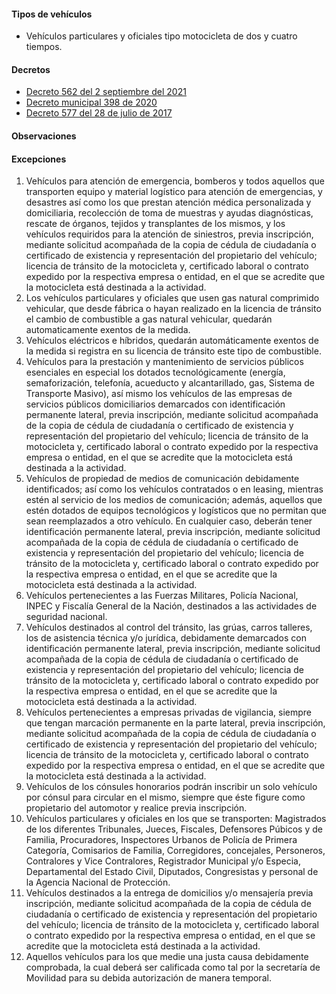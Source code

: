 #### Tipos de vehículos

- Vehículos particulares y oficiales tipo motocicleta de dos y cuatro tiempos.

#### Decretos

- [Decreto 562 del 2 septiembre del 2021](/itagui/decreto-562-del-2-septiembre-del-2021.pdf)
- [Decreto municipal 398 de 2020](https://normograma.info/medellin/normograma/docs/pdf/mjd_alcamed_0398_2020.pdf)
- [Decreto 577 del 28 de julio de 2017](/itagui/decreto-577-del-28-de-julio-de-2017.pdf)

#### Observaciones

<TweetEmbed id="1433950447740588034" />

#### Excepciones

1. Vehículos para atención de emergencia, bomberos y todos aquellos que transporten equipo y material logístico para atención de emergencias, y desastres así como los que prestan atención médica personalizada y domiciliaria, recolección de toma de muestras y ayudas diagnósticas, rescate de órganos, tejidos y transplantes de los mismos, y los vehículos requiridos para la atención de siniestros, previa inscripción, mediante solicitud acompañada de la copia de cédula de ciudadanía o certificado de existencia y representación del propietario del vehículo; licencia de tránsito de la motocicleta y, certificado laboral o contrato expedido por la respectiva empresa o entidad, en el que se acredite que la motocicleta está destinada a la actividad.
2. Los vehículos particulares y oficiales que usen gas natural comprimido vehicular, que desde fábrica o hayan realizado en la licencia de tránsito el cambio de combustible a gas natural vehicular, quedarán automaticamente exentos de la medida.
3. Vehículos eléctricos e híbridos, quedarán automáticamente exentos de la medida si registra en su licencia de tránsito este tipo de combustible.
4. Vehículos para la prestación y mantenimiento de servicios públicos esenciales en especial los dotados tecnológicamente (energía, semaforización, telefonía, acueducto y alcantarillado, gas, Sistema de Transporte Masivo), así mismo los vehículos de las empresas de servicios públicos domiciliarios demarcados con identificación permanente lateral, previa inscripción, mediante solicitud acompañada de la copia de cédula de ciudadanía o certificado de existencia y representación del propietario del vehículo; licencia de tránsito de la motocicleta y, certificado laboral o contrato expedido por la respectiva empresa o entidad, en el que se acredite que la motocicleta está destinada a la actividad.
5. Vehículos de propiedad de medios de comunicación debidamente identificados; así como los vehículos contratados o en leasing, mientras estén al servicio de los medios de comunicación; además, aquellos que estén dotados de equipos tecnológicos y logísticos que no permitan que sean reemplazados a otro vehículo. En cualquier caso, deberán tener identificación permanente lateral, previa inscripción, mediante solicitud acompañada de la copia de cédula de ciudadanía o certificado de existencia y representación del propietario del vehículo; licencia de tránsito de la motocicleta y, certificado laboral o contrato expedido por la respectiva empresa o entidad, en el que se acredite que la motocicleta está destinada a la actividad.
6. Vehículos pertenecientes a las Fuerzas Militares, Policía Nacional, INPEC y Fiscalía General de la Nación, destinados a las actividades de seguridad nacional.
7. Vehículos destinados al control del tránsito, las grúas, carros talleres, los de asistencia técnica y/o jurídica, debidamente demarcados con identificación permanente lateral, previa inscripción, mediante solicitud acompañada de la copia de cédula de ciudadanía o certificado de existencia y representación del propietario del vehículo; licencia de tránsito de la motocicleta y, certificado laboral o contrato expedido por la respectiva empresa o entidad, en el que se acredite que la motocicleta está destinada a la actividad.
8. Vehículos pertenecientes a empresas privadas de vigilancia, siempre que tengan marcación permanente en la parte lateral, previa inscripción, mediante solicitud acompañada de la copia de cédula de ciudadanía o certificado de existencia y representación del propietario del vehículo; licencia de tránsito de la motocicleta y, certificado laboral o contrato expedido por la respectiva empresa o entidad, en el que se acredite que la motocicleta está destinada a la actividad.
9. Vehículos de los cónsules honorarios podrán inscribir un solo vehículo por cónsul para circular en el mismo, siempre que éste figure como propietario del automotor y realice previa inscripción.
10. Vehículos particulares y oficiales en los que se transporten: Magistrados de los diferentes Tribunales, Jueces, Fiscales, Defensores Púbicos y de Familia, Procuradores, Inspectores Urbanos de Policía de Primera Categoría, Comisarios de Familia, Corregidores, concejales, Personeros, Contralores y Vice Contralores, Registrador Municipal y/o Especia, Departamental del Estado Civil, Diputados, Congresistas y personal de la Agencia Nacional de Protección.
11. Vehículos destinados a la entrega de domicilios y/o mensajería previa inscripción, mediante solicitud acompañada de la copia de cédula de ciudadanía o certificado de existencia y representación del propietario del vehículo; licencia de tránsito de la motocicleta y, certificado laboral o contrato expedido por la respectiva empresa o entidad, en el que se acredite que la motocicleta está destinada a la actividad.
12. Aquellos vehículos para los que medie una justa causa debidamente comprobada, la cual deberá ser calificada como tal por la secretaría de Movilidad para su debida autorización de manera temporal.
